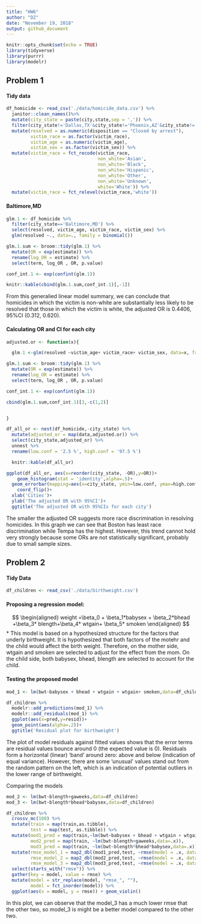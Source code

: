 ```yaml
---
title: "HW6"
author: "DZ"
date: "November 19, 2018"
output: github_document
---
```


```r
knitr::opts_chunk$set(echo = TRUE)
library(tidyverse)
library(purrr)
library(modelr)
```

## Problem 1

#### Tidy data
```r
df_homicide <- read_csv('./data/homicide_data.csv') %>%
  janitor::clean_names()%>%
  mutate(city_state = paste(city,state,sep = ',')) %>% 
  filter(city_state!='Dallas,TX'&city_state!='Phoenix,AZ'&city_state!='Kansas City,MO'&city_state!='Tulsa,AL') %>% 
  mutate(resolved = as.numeric(disposition == "Closed by arrest"),
         victim_race = as.factor(victim_race),
         victim_age = as.numeric(victim_age),
         victim_sex = as.factor(victim_sex)) %>% 
  mutate(victim_race = fct_recode(victim_race, 
                                  non_white='Asian',
                                  non_white='Black',
                                  non_white='Hispanic',
                                  non_white='Other',
                                  non_white='Unknown',
                                  white='White')) %>% 
  mutate(victim_race = fct_relevel(victim_race,'white'))
```

#### Baltimore,MD
```r
glm.1 <- df_homicide %>% 
  filter(city_state=='Baltimore,MD') %>% 
  select(resolved, victim_age, victim_race, victim_sex) %>% 
  glm(resolved ~., data=., family = binomial()) 

glm.1.sum <- broom::tidy(glm.1) %>% 
  mutate(OR = exp(estimate)) %>%
  rename(log_OR = estimate) %>%
  select(term, log_OR , OR, p.value) 

conf_int.1 <- exp(confint(glm.1))

knitr::kable(cbind(glm.1.sum,conf_int.1)[,-1])

```

From this generalied linear model summary, we can conclude that homicides in which the victim is non-white are substantially less likely to be resolved that those in which the victim is white, the adjusted OR is 0.4406, 95%CI (0.312, 0.620).

#### Calculating OR and CI for each city
```r
adjusted.or <- function(x){

  glm.1 <-glm(resolved ~victim_age+ victim_race+ victim_sex, data=x, family = binomial()) 

glm.1.sum <- broom::tidy(glm.1) %>% 
  mutate(OR = exp(estimate)) %>%
  rename(log_OR = estimate) %>%
  select(term, log_OR , OR, p.value) 

conf_int.1 <- exp(confint(glm.1))

cbind(glm.1.sum,conf_int.1)[3,-c(1,2)]


}

df_all_or <- nest(df_homicide,-city_state) %>% 
  mutate(adjusted_or = map(data,adjusted.or)) %>% 
  select(city_state,adjusted_or) %>%
  unnest %>% 
  rename(low.conf = '2.5 %', high.conf = '97.5 %') 

  knitr::kable(df_all_or)

ggplot(df_all_or, aes(x=reorder(city_state, -OR),y=OR))+
    geom_histogram(stat = 'identity',alpha=.5)+
  geom_errorbar(mapping=aes(x=city_state, ymin=low.conf, ymax=high.conf), width=0.1, size=1, color="black",alpha=.5)+
    coord_flip()+
  xlab('Cities')+
  ylab('The adjusted OR with 95%CI')+
  ggtitle('The adjusted OR with 95%CIs for each city')
```

The smaller the adjusted OR suggests more race discrimination in resolving homicides. In this graph we can see that Boston has least race discrimination while Tempa has the highest. However, this trend cannot hold very strongly because some ORs are not statistically significant, probably due to small sample sizes. 


## Problem 2

#### Tidy Data
```r
df_children <- read_csv('./data/birthweight.csv') 
```

#### Proposing a regression model:
$$
\begin{aligned}
weight =\beta_0 + \beta_1*babysex + \beta_2*bhead +\beta_3* blength+\beta_4* wtgain+ \beta_5* smoken
\end{aligned}
$$
*  This model is based on a hypothesized structure for the factors that underly birthweight. It is hypothesized that both factors of the motehr and the child would affect the birth weight. Therefore, on the mother side, wtgain and smoken are selected to adjust for the effect from the mom. On the child side, both babysex, bhead, blength are selected to account for the child. 

#### Testing the proposed model
```r
mod_1 <- lm(bwt~babysex + bhead + wtgain + wtgain+ smoken,data=df_children)

df_children %>% 
  modelr::add_predictions(mod_1) %>% 
  modelr::add_residuals(mod_1) %>% 
  ggplot(aes(x=pred,y=resid))+
  geom_point(aes(alpha=.2))+
  ggtitle('Residual plot for birthweight')
```

The plot of model residuals against fitted values shows that the error terms are residual values bounce around 0 (the expected value is 0). Residuals form a horizontal (linear) ‘band’ around zero: above and below (indication of equal variance). However, there are some ‘unusual’ values stand out from the random pattern on the left, which is an indication of potential outliers in the lower range of birthweight.

Comparing the models
```r
mod_2 <- lm(bwt~blength+gaweeks,data=df_children)
mod_3 <- lm(bwt~blength*bhead*babysex,data=df_children)

df_children %>% 
  crossv_mc(100) %>% 
  mutate(train = map(train,as.tibble),
         test = map(test, as.tibble)) %>% 
  mutate(mod1_pred = map(train,~lm(bwt~babysex + bhead + wtgain + wtgain+ smoken,data=.x)),
         mod2_pred = map(train, ~lm(bwt~blength+gaweeks,data=.x)),
         mod3_pred = map(train, ~lm(bwt~blength*bhead*babysex,data=.x))) %>% 
  mutate(rmse_model_1 = map2_dbl(mod1_pred,test, ~rmse(model = .x, data=.y)),
         rmse_model_2 = map2_dbl(mod2_pred,test, ~rmse(model = .x, data=.y)),
         rmse_model_3 = map2_dbl(mod3_pred,test, ~rmse(model = .x, data=.y))) %>% 
  select(starts_with("rmse")) %>% 
  gather(key = model, value = rmse) %>% 
  mutate(model = str_replace(model, "rmse_", ""),
         model = fct_inorder(model)) %>% 
  ggplot(aes(x = model, y = rmse)) + geom_violin()
```

In this plot, we can observe that the model_3 has a much lower rmse that the other two, so model_3 is might be a better model compared to the other two.